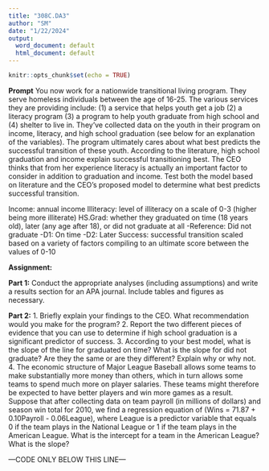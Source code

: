 ---
title: "308C.DA3"
author: "SM"
date: "1/22/2024"
output:
  word_document: default
  html_document: default
---

```{r setup, include=FALSE}
knitr::opts_chunk$set(echo = TRUE)
```

**Prompt**
You now work for a nationwide transitional living program. They serve homeless individuals between the age of 16-25. The various services they are providing include: (1) a service that helps youth get a job (2) a literacy program (3) a program to help youth graduate from high school and (4) shelter to live in. They've collected data on the youth in their program on income, literacy, and high school graduation (see below for an explanation of the variables). The program ultimately cares about what best predicts the successful transition of these youth. According to the literature, high school graduation and income explain successful transitioning best. The CEO thinks that from her experience literacy is actually an important factor to consider in addition to graduation and income. Test both the model based on literature and the CEO's proposed model to determine what best predicts successful transition. 

Income: annual income
Illiteracy: level of illiteracy on a scale of 0-3 (higher being more illiterate)
HS.Grad: whether they graduated on time (18 years old), later (any age after 18), or did not graduate at all
  -Reference: Did not graduate
  -D1: On time
  -D2: Later
Success: successful transition scaled based on a variety of factors compiling to an ultimate score between the values of 0-10


**Assignment:**

**Part 1:**
Conduct the appropriate analyses (including assumptions) and write a results section for an APA journal. Include tables and figures as necessary. 

**Part 2:**
1. Briefly explain your findings to the CEO. What recommendation would you make for the program? 
2. Report the two different pieces of evidence that you can use to determine if high school graduation is a significant predictor of success. 
3. According to your best model, what is the slope of the line for graduated on time? What is the slope for did not graduate? Are they the same or are they different? Explain why or why not. 
4. The economic structure of Major League Baseball allows some teams to make substantially more money than others, which in turn allows some teams to spend much more on player salaries. These teams might therefore be expected to have better players and win more games as a result. Suppose that after collecting data on team payroll (in millions of dollars) and season win total for 2010, we find a regression equation of (Wins = 71.87 + 0.10Payroll - 0.06League), where League is a predictor variable that equals 0 if the team plays in the National League or 1 if the team plays in the American League. What is the intercept for a team in the American League? What is the slope?

---CODE ONLY BELOW THIS LINE---


